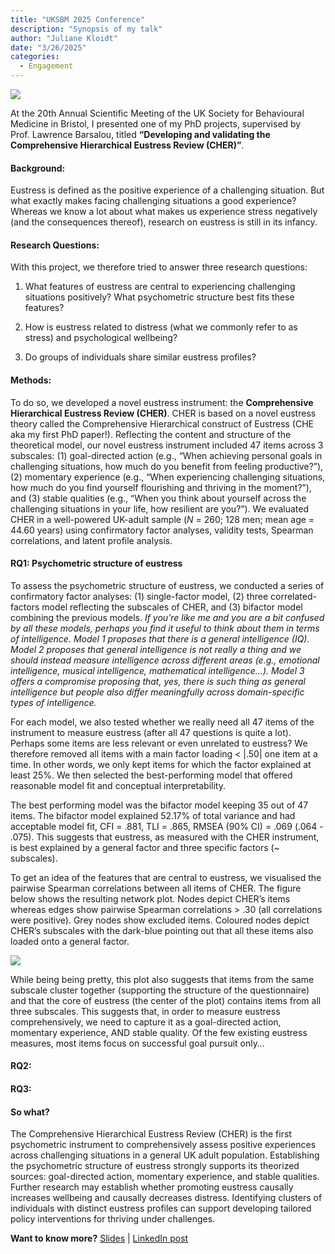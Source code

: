 ```yaml
---
title: "UKSBM 2025 Conference"
description: "Synopsis of my talk"
author: "Juliane Kloidt"
date: "3/26/2025"
categories:
  - Engagement
---
```


![](UKSBM-picture.png){.lightbox}

At the 20th Annual Scientific Meeting of the UK Society for Behavioural Medicine in Bristol, I presented one of my PhD projects, supervised by Prof. Lawrence Barsalou, titled **"Developing and validating the Comprehensive Hierarchical Eustress Review (CHER)"**.

#### Background:

Eustress is defined as the positive experience of a challenging situation. But what exactly makes facing challenging situations a good experience? Whereas we know a lot about what makes us experience stress negatively (and the consequences thereof), research on eustress is still in its infancy.

#### Research Questions:

With this project, we therefore tried to answer three research questions:

1.  What features of eustress are central to experiencing challenging situations positively? What psychometric structure best fits these features?

2.  How is eustress related to distress (what we commonly refer to as stress) and psychological wellbeing?

3.  Do groups of individuals share similar eustress profiles?

#### Methods:

To do so, we developed a novel eustress instrument: the **Comprehensive Hierarchical Eustress Review (CHER)**. CHER is based on a novel eustress theory called the Comprehensive Hierarchical construct of Eustress (CHE aka my first PhD paper!). Reflecting the content and structure of the theoretical model, our novel eustress instrument included 47 items across 3 subscales: (1) goal-directed action (e.g., “When achieving personal goals in challenging situations, how much do you benefit from feeling productive?”), (2) momentary experience (e.g., “When experiencing challenging situations, how much do you find yourself flourishing and thriving in the moment?”), and (3) stable qualities (e.g., “When you think about yourself across the challenging situations in your life, how resilient are you?”). We evaluated CHER in a well-powered UK-adult sample (*N* = 260; 128 men; mean age = 44.60 years) using confirmatory factor analyses, validity tests, Spearman correlations, and latent profile analysis.

#### RQ1: Psychometric structure of eustress
To assess the psychometric structure of eustress, we conducted a series of confirmatory factor analyses: (1) single-factor model, (2) three correlated-factors model reflecting the subscales of CHER, and (3) bifactor model combining the previous models. *If you're like me and you are a bit confused by all these models, perhaps you find it useful to think about them in terms of intelligence. Model 1 proposes that there is a general intelligence (IQ). Model 2 proposes that general intelligence is not really a thing and we should instead measure intelligence across different areas (e.g., emotional intelligence, musical intelligence, mathematical intelligence...). Model 3 offers a compromise proposing that, yes, there is such thing as general intelligence but people also differ meaningfully across domain-specific types of intelligence.*

For each model, we also tested whether we really need all 47 items of the instrument to measure eustress (after all 47 questions is quite a lot). Perhaps some items are less relevant or even unrelated to eustress? We therefore removed all items with a main factor loading < |.50| one item at a time. In other words, we only kept items for which the factor explained at least 25%. We then selected the best-performing model that offered reasonable model fit and conceptual interpretability.

The best performing model was the bifactor model keeping 35 out of 47 items. The bifactor model explained 52.17% of total variance and had acceptable model fit, CFI = .881, TLI = .865, RMSEA (90% CI) = .069 (.064 - .075). This suggests that eustress, as measured with the CHER instrument, is best explained by a general factor and three specific factors (~ subscales).

To get an idea of the features that are central to eustress, we visualised the pairwise Spearman correlations between all items of CHER. The figure below shows the resulting network plot. Nodes depict CHER's items whereas edges show pairwise Spearman correlations > .30 (all correlations were positive). Grey nodes show excluded items. Coloured nodes depict CHER's subscales with the dark-blue pointing out that all these items also loaded onto a general factor.

![](UKSBM-fig1.png){.lightbox}

While being being pretty, this plot also suggests that items from the same subscale cluster together (supporting the structure of the questionnaire) and that the core of eustress (the center of the plot) contains items from all three subscales. This suggests that, in order to measure eustress comprehensively, we need to capture it as a goal-directed action, momentary experience, AND stable quality. Of the few existing eustress measures, most items focus on successful goal pursuit only...

#### RQ2:

#### RQ3:

#### So what?
The Comprehensive Hierarchical Eustress Review (CHER) is the first psychometric instrument to comprehensively assess positive experiences across challenging situations in a general UK adult population. Establishing the psychometric structure of eustress strongly supports its theorized sources: goal-directed action, momentary experience, and stable qualities. Further research may establish whether promoting eustress causally increases wellbeing and causally decreases distress. Identifying clusters of individuals with distinct eustress profiles can support developing tailored policy interventions for thriving under challenges.

**Want to know more?** [Slides](Juliane-Kloidt-UKSBM-2025-Slides.pdf) \| [LinkedIn post](https://www.linkedin.com/feed/update/urn:li:activity:7311063202564300800/)
